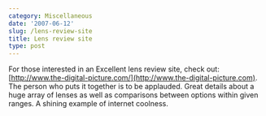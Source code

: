 ```yaml
---
category: Miscellaneous
date: '2007-06-12'
slug: /lens-review-site
title: Lens review site
type: post
---
```



For those interested in an Excellent lens review site, check out:
[http://www.the-digital-picture.com/](http://www.the-digital-picture.com).
The person who puts it together is to be applauded. Great details
about a huge array of lenses as well as comparisons between options
within given ranges. A shining example of internet coolness.